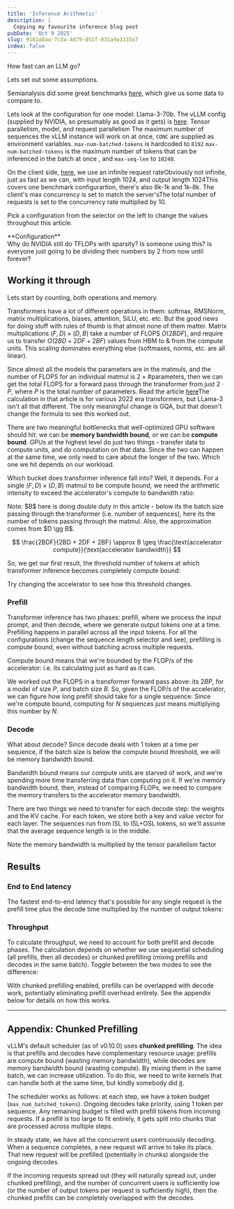 ```yaml
---
title: 'Inference Arithmetic'
description: |
  Copying my favourite inference blog post
pubDate: 'Oct 9 2025'
slug: 9181a0aa-7c3a-4d79-851f-031a9a1135a7
index: false
---
```



How fast can an LLM go?

Lets set out some assumptions.

Semianalysis did some great benchmarks
[here](https://inferencemax.semianalysis.com/), which give us some data to
compare to.

<Sidenote unnumbered>
 <ModelParamsTable client:load />
</Sidenote>

Lets look at the configuration for one model: Llama-3-70b. The vLLM config
(supplied by NVIDIA, so presumably as good as it gets) is
[here](https://github.com/InferenceMAX/InferenceMAX/blob/main/benchmarks/70b_fp8_h100_docker.sh).
Tensor parallelism, model, and request parallelism<Sidenote> The maximum number
of sequences the vLLM instance will work on at once, `CONC` </Sidenote> are
supplied as environment variables. `max-num-batched-tokens` is hardcoded to
`8192` <Sidenote> `max-num-batched-tokens` is the maximum number of tokens that
can be inferenced in the batch at once </Sidenote> , and `max-seq-len` to `10240`.

On the client side, [here](https://github.com/InferenceMAX/InferenceMAX/blob/main/runners/launch_h100-cr.sh),
we use an infinite request rate<Sidenote>Obviously not infinite, just as fast
as we can</Sidenote>, with input length 1024, and output length
1024<Sidenote>This covers one benchmark configurartion, there's also 8k-1k and
1k-8k</Sidenote>. The client's max concurrency is set to match the
server's<Sidenote>The total number of requests is set to the concurrency rate
multiplied by 10.</Sidenote>

Pick a configuration from the selector on the left to change the values throughout this article.

<div class="xl:hidden">
**Configuration**
<ConfigTable client:load />

</div>

<Sidenote unnumbered>
 Why do NVIDIA still do TFLOPs with sparsity? Is someone using this? Is
 everyone just going to be dividing their numbers by 2 from now until forever?
</Sidenote>

<GPUSpecsTable client:load />

## Working it through

Lets start by counting, both operations and memory.

Transformers have a lot of different operations in them: softmax, RMSNorm,
matrix multiplications, biases, attention, SiLU, etc. etc. But the good news for doing
stuff with rules of thumb is that almost none of them matter. Matrix
multiplications $(F, D) \times (D, B)$ take a number of FLOPS $O(2 BDF)$, and
require us to transfer $O(2BD + 2DF + 2BF)$ values from HBM to & from the
compute units. This scaling dominates everything else (softmaxes, norms, etc.
are all linear).

Since almost all the models the parameters are in the matmuls, and the number
of FLOPS for an individual matmul is $2 \times \# \mathrm{parameters}$, then we
can get the total FLOPS for a forward pass through the transformer from just $2
\cdot P$, where $P$ is the total number of parameters. Read the article
[here](https://kipp.ly/transformer-inference-arithmetic/#flops-counting)<Sidenote>The
calculation in that article is for various 2022 era transformers, but LLama-3
isn't all that different. The only meaningful change is GQA, but that doesn't
change the formula</Sidenote> to see this worked out.

There are two meaningful bottlenecks that well-optimized GPU software should
hit: we can be **memory bandwidth bound**, or we can be **compute bound**. GPUs
at the highest level do just two things - transfer data to compute units, and
do computation on that data. Since the two can happen at the same time, we only
need to care about the longer of the two. Which one we hit depends on our
workload.

Which bucket does transformer inference fall into? Well, it depends. For a
single $(F, D) \times (D, B)$ matmul to be compute bound, we need the
arithmetic intensity to exceed the accelerator's compute to bandwidth ratio:

<Sidenote unnumbered>
 Note: $B$ here is doing double duty in this article - below its the batch size
 passing through the transformer (i.e. number of sequences), here its the
 number of tokens passing through the matmul. Also, the approximation comes
 from $D \gg B$.
</Sidenote>

$$
\frac{2BDF}{2BD + 2DF + 2BF} \approx B \geq \frac{\text{accelerator compute}}{\text{accelerator bandwidth}}
$$

So, we get our first result, the threshold number of tokens at which
transformer inference becomes completely compute bound:

<ComputeBoundThreshold client:load />

Try changing the accelerator to see how this threshold changes.

### Prefill

Transformer inference has two phases: prefill, where we process the input
prompt, and then decode, where we generate output tokens one at a time.
Prefilling happens in parallel across all the input tokens. For all the
configurations (change the sequence length selector and see), prefilling is
compute bound, even without batching across multiple requests.

Compute bound means that we're bounded by the FLOP/s of the accelerator: i.e.
its calculating just as hard as it can.

We worked out the FLOPS in a transformer forward pass above: its $2BP$, for a
model of size $P$, and batch size $B$. So, given the FLOP/s of the accelerator,
we can figure how long prefill should take for a single sequence: <Sidenote> Since we're compute bound, computing for $N$ sequences just means multiplying this number by $N$.</Sidenote>

<PrefillCalculation client:load />

### Decode

What about decode? Since decode deals with 1 token at a time per sequence, if
the batch size is below the compute bound threshold, we will be memory
bandwidth bound.

Bandwidth bound means our compute units are starved of work, and we're spending
more time transferring data than computing on it. If we're memory bandwidth
bound, then, instead of comparing FLOPs, we need to compare the memory
transfers to the accelerator memory bandwidth.

There are two things we need to transfer for each decode step: the weights and
the KV cache. For each token, we store both a key and value vector for each
layer. The sequences run from ISL to ISL+OSL tokens, so we'll assume that the
average sequence length is in the middle.

<DecodeCalculation client:load />

<Sidenote unnumbered>
 Note the memory bandwidth is multiplied by the tensor parallelism factor
</Sidenote>

## Results

### End to End latency

The fastest end-to-end latency that's possible for any single request is the prefill time plus
the decode time multiplied by the number of output tokens:

<LatencyCalculation client:load />

### Throughput

To calculate throughput, we need to account for both prefill and decode phases. The calculation depends on whether we use sequential scheduling (all prefills, then all decodes) or chunked prefilling (mixing prefills and decodes in the same batch). Toggle between the two modes to see the difference:

<ThroughputCalculation client:load />

With chunked prefilling enabled, prefills can be overlapped with decode work, potentially eliminating prefill overhead entirely. See the appendix below for details on how this works.

---

## Appendix: Chunked Prefilling

vLLM's default scheduler (as of v0.10.0) uses **chunked prefilling**. The idea
is that prefills and decodes have complementary resource usage: prefills are
compute bound (wasting memory bandwidth), while decodes are memory bandwidth
bound (wasting compute). By mixing them in the same batch, we can increase
utilization. To do this, we need to write kernels that can handle both at the
same time, but kindly somebody did
[it](https://github.com/flashinfer-ai/flashinfer).

The scheduler works as follows: at each step, we have a token budget
(`max_num_batched_tokens`). Ongoing decodes take priority, using 1 token per
sequence. Any remaining budget is filled with prefill tokens from incoming
requests. If a prefill is too large to fit entirely, it gets split into chunks
that are processed across multiple steps.

In steady state, we have all the concurrent users continuously decoding. When a
sequence completes, a new request will arrive to take its place. That new
request will be prefilled (potentially in chunks) alongside the ongoing decodes.

If the incoming requests spread out (they will naturally spread out, under
chunked prefilling), and the number of concurrent users is sufficiently low (or
the number of output tokens per request is sufficiently high), then the chunked
prefills can be completely overlapped with the decodes.
